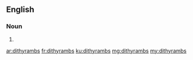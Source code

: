 ==English==

===Noun===
{{head|en|plural}}

# {{plural of|dithyramb|lang=en}}

[[ar:dithyrambs]]
[[fr:dithyrambs]]
[[ku:dithyrambs]]
[[mg:dithyrambs]]
[[my:dithyrambs]]
